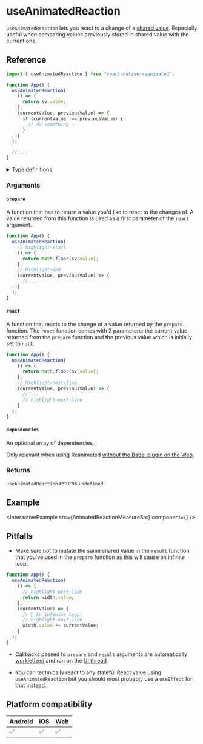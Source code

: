 # useAnimatedReaction

`useAnimatedReaction` lets you react to a change of a [shared value](/docs/fundamentals/glossary#shared-value). Especially useful when comparing values previously stored in shared value with the current one.

## Reference

```javascript
import { useAnimatedReaction } from "react-native-reanimated";

function App() {
  useAnimatedReaction(
    () => {
      return sv.value;
    },
    (currentValue, previousValue) => {
      if (currentValue !== previousValue) {
        // do something ✨
      }
    }
  );

  // ...
}
```

<details>
<summary>Type definitions</summary>

```typescript
type DependencyList = ReadonlyArray<any>;

function useAnimatedReaction<T>(
  prepare: () => T,
  react: (prepareResult: T, preparePreviousResult: T | null) => void,
  deps?: DependencyList
): void;
```

</details>

### Arguments

#### `prepare`

A function that has to return a value you'd like to react to the changes of. A value returned from this function is used as a first parameter of the `react` argument.

```jsx
function App() {
  useAnimatedReaction(
    // highlight-start
    () => {
      return Math.floor(sv.value);
    },
    // highlight-end
    (currentValue, previousValue) => {
      // ...
    }
  );
}
```

#### `react`

A function that reacts to the change of a value returned by the `prepare` function. The `react` function comes with 2 parameters: the current value returned from the `prepare` function and the previous value which is initially set to `null`.

```jsx
function App() {
  useAnimatedReaction(
    () => {
      return Math.floor(sv.value);
    },
    // highlight-next-line
    (currentValue, previousValue) => {
      // ...
      // highlight-next-line
    }
  );
}
```

#### `dependencies` <Optional/>

An optional array of dependencies.

Only relevant when using Reanimated [without the Babel plugin on the Web](https://docs.swmansion.com/react-native-reanimated/docs/fundamentals/web-support#web-without-a-babel-plugin).

### Returns

`useAnimatedReaction` returns `undefined`.

## Example


<InteractiveExample
  src={AnimatedReactionMeasureSrc}
  component={<AnimatedReactionMeasure />}
/>

## Pitfalls

- Make sure not to mutate the same shared value in the `result` function that you've used in the `prepare` function as this will cause an infinite loop.

<Indent>

```jsx
function App() {
  useAnimatedReaction(
    () => {
      // highlight-next-line
      return width.value;
    },
    (currentValue) => {
      // 🚨 An infinite loop!
      // highlight-next-line
      width.value += currentValue;
    }
  );
}
```

</Indent>

- Callbacks passed to `prepare` and `result` arguments are automatically [workletized](/docs/fundamentals/glossary#to-workletize) and ran on the [UI thread](/docs/fundamentals/glossary#ui-thread).

- You can technically react to any stateful React value using `useAnimatedReaction` but you should most probably use a `useEffect` for that instead.

## Platform compatibility

<div className="compatibility">

| Android | iOS | Web |
| ------- | --- | --- |
| ✅      | ✅  | ✅  |

</div>
